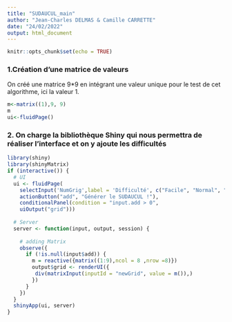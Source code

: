 ```yaml
---
title: "SUDAUCUL_main"
author: "Jean-Charles DELMAS & Camille CARRETTE"
date: "24/02/2022"
output: html_document
---
```


```r
knitr::opts_chunk$set(echo = TRUE)
```

### 1.Création d'une matrice de valeurs

On créé une matrice 9*9 en intégrant une valeur unique pour le test de cet algorithme, ici la valeur 1.

```r
m<-matrix((1),9, 9)
m
ui<-fluidPage()
```


### 2. On charge la bibliothèque Shiny qui nous permettra de réaliser l'interface et on y ajoute les difficultés
```r
library(shiny)
library(shinyMatrix)
if (interactive()) {
  # UI
  ui <- fluidPage(
    selectInput('NumGrig',label = 'Difficulté', c("Facile", "Normal", "Difficile", "T'as le SUD au KU")),
    actionButton("add", "Générer le SUDAUCUL !"),
    conditionalPanel(condition = "input.add > 0",
    uiOutput("grid")))
  
  # Server
  server <- function(input, output, session) {
    
    # adding Matrix
    observe({
      if (!is.null(input$add)) {
        m = reactive({matrix((1:9),ncol = 8 ,nrow =8)})
        output$grid <- renderUI({
         div(matrixInput(inputId = "newGrid", value = m()),)
        })
      }
    })
  }
  shinyApp(ui, server)
}
```






